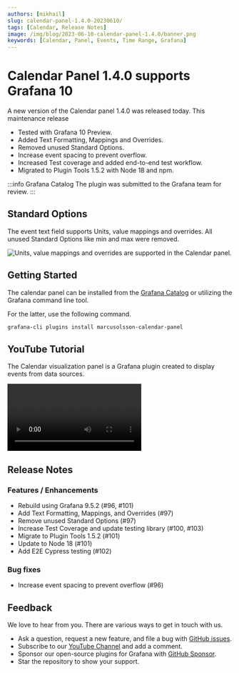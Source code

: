 ```yaml
---
authors: [mikhail]
slug: calendar-panel-1.4.0-20230610/
tags: [Calendar, Release Notes]
image: /img/blog/2023-06-10-calendar-panel-1.4.0/banner.png
keywords: [Calendar, Panel, Events, Time Range, Grafana]
---
```



# Calendar Panel 1.4.0 supports Grafana 10

A new version of the Calendar panel 1.4.0 was released today. This maintenance release

- Tested with Grafana 10 Preview.
- Added Text Formatting, Mappings and Overrides.
- Removed unused Standard Options.
- Increase event spacing to prevent overflow.
- Increased Test coverage and added end-to-end test workflow.
- Migrated to Plugin Tools 1.5.2 with Node 18 and npm.

:::info Grafana Catalog
The plugin was submitted to the Grafana team for review.
:::

## Standard Options

The event text field supports Units, value mappings and overrides. All unused Standard Options like min and max were removed.

<Image
  title="Units, value mappings and overrides are supported in the Calendar panel."
  src="/img/blog/2023-06-10-calendar-panel-1.4.0/calendar.png"
  lazy={false}
/>

## Getting Started

The calendar panel can be installed from the [Grafana Catalog](https://grafana.com/grafana/plugins/marcusolsson-calendar-panel/) or utilizing the Grafana command line tool.

For the latter, use the following command.

```bash
grafana-cli plugins install marcusolsson-calendar-panel
```

## YouTube Tutorial

The Calendar visualization panel is a Grafana plugin created to display events from data sources.

<Video
  src="https://www.youtube.com/embed/iPJ122x0oos"
  title="Display events from JSON API data source."
/>

## Release Notes

### Features / Enhancements

- Rebuild using Grafana 9.5.2 (#96, #101)
- Add Text Formatting, Mappings, and Overrides (#97)
- Remove unused Standard Options (#97)
- Increase Test Coverage and update testing library (#100, #103)
- Migrate to Plugin Tools 1.5.2 (#101)
- Update to Node 18 (#101)
- Add E2E Cypress testing (#102)

### Bug fixes

- Increase event spacing to prevent overflow (#96)

## Feedback

We love to hear from you. There are various ways to get in touch with us.

- Ask a question, request a new feature, and file a bug with [GitHub issues](https://github.com/volkovlabs/volkovlabs-calendar-panel/issues/new/choose).
- Subscribe to our [YouTube Channel](https://www.youtube.com/@volkovlabs) and add a comment.
- Sponsor our open-source plugins for Grafana with [GitHub Sponsor](https://github.com/sponsors/VolkovLabs).
- Star the repository to show your support.
